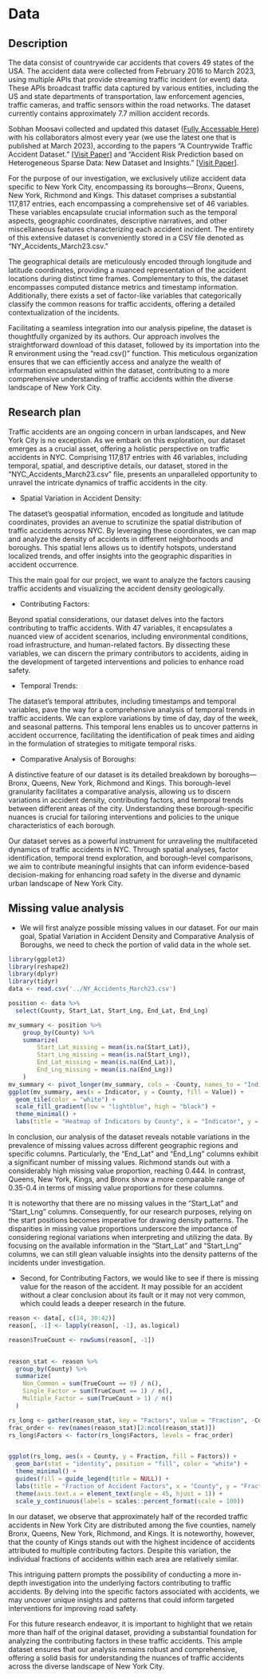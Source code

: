 # Data

## Description

The data consist of countrywide car accidents that covers 49 states of the USA. The accident data were collected from February 2016 to March 2023, using multiple APIs that provide streaming traffic incident (or event) data. These APIs broadcast traffic data captured by various entities, including the US and state departments of transportation, law enforcement agencies, traffic cameras, and traffic sensors within the road networks. The dataset currently contains approximately 7.7 million accident records. 

Sobhan Moosavi collected and updated this dataset ([Fully Accessable Here](https://www.kaggle.com/datasets/sobhanmoosavi/us-accidents)) with his collaborators almost every year (we use the latest one that is published at March 2023), according to the papers “A Countrywide Traffic Accident Dataset.” [[Visit Paper](https://arxiv.org/abs/1906.05409)] and "Accident Risk Prediction based on Heterogeneous Sparse Data: New Dataset and Insights." [[Visit Paper](https://arxiv.org/abs/1909.09638)]. 

For the purpose of our investigation, we exclusively utilize accident data specific to New York City, encompassing its boroughs—Bronx, Queens, New York, Richmond and Kings. This dataset comprises a substantial 117,817 entries, each encompassing a comprehensive set of 46 variables. These variables encapsulate crucial information such as the temporal aspects, geographic coordinates, descriptive narratives, and other miscellaneous features characterizing each accident incident. The entirety of this extensive dataset is conveniently stored in a CSV file denoted as "NY_Accidents_March23.csv."

The geographical details are meticulously encoded through longitude and latitude coordinates, providing a nuanced representation of the accident locations during distinct time frames. Complementary to this, the dataset encompasses computed distance metrics and timestamp information. Additionally, there exists a set of factor-like variables that categorically classify the common reasons for traffic accidents, offering a detailed contextualization of the incidents.

Facilitating a seamless integration into our analysis pipeline, the dataset is thoughtfully organized by its authors. Our approach involves the straightforward download of this dataset, followed by its importation into the R environment using the "read.csv()" function. This meticulous organization ensures that we can efficiently access and analyze the wealth of information encapsulated within the dataset, contributing to a more comprehensive understanding of traffic accidents within the diverse landscape of New York City.


## Research plan

Traffic accidents are an ongoing concern in urban landscapes, and New York City is no exception. As we embark on this exploration, our dataset emerges as a crucial asset, offering a holistic perspective on traffic accidents in NYC. Comprising 117,817 entries with 46 variables, including temporal, spatial, and descriptive details, our dataset, stored in the "NYC_Accidents_March23.csv" file, presents an unparalleled opportunity to unravel the intricate dynamics of traffic accidents in the city.

- Spatial Variation in Accident Density:

The dataset's geospatial information, encoded as longitude and latitude coordinates, provides an avenue to scrutinize the spatial distribution of traffic accidents across NYC. By leveraging these coordinates, we can map and analyze the density of accidents in different neighborhoods and boroughs. This spatial lens allows us to identify hotspots, understand localized trends, and offer insights into the geographic disparities in accident occurrence.

This the main goal for our project, we want to analyze the factors causing traffic accidents and visualizing the accident density geologically.


- Contributing Factors:

Beyond spatial considerations, our dataset delves into the factors contributing to traffic accidents. With 47 variables, it encapsulates a nuanced view of accident scenarios, including environmental conditions, road infrastructure, and human-related factors. By dissecting these variables, we can discern the primary contributors to accidents, aiding in the development of targeted interventions and policies to enhance road safety.

- Temporal Trends:

The dataset's temporal attributes, including timestamps and temporal variables, pave the way for a comprehensive analysis of temporal trends in traffic accidents. We can explore variations by time of day, day of the week, and seasonal patterns. This temporal lens enables us to uncover patterns in accident occurrence, facilitating the identification of peak times and aiding in the formulation of strategies to mitigate temporal risks.

- Comparative Analysis of Boroughs:

A distinctive feature of our dataset is its detailed breakdown by boroughs—Bronx, Queens, New York, Richmond and Kings. This borough-level granularity facilitates a comparative analysis, allowing us to discern variations in accident density, contributing factors, and temporal trends between different areas of the city. Understanding these borough-specific nuances is crucial for tailoring interventions and policies to the unique characteristics of each borough.

Our dataset serves as a powerful instrument for unraveling the multifaceted dynamics of traffic accidents in NYC. Through spatial analyses, factor identification, temporal trend exploration, and borough-level comparisons, we aim to contribute meaningful insights that can inform evidence-based decision-making for enhancing road safety in the diverse and dynamic urban landscape of New York City.



## Missing value analysis

- We will first analyze possible missing values in our dataset. For our main goal, Spatial Variation in Accident Density and Comparative Analysis of Boroughs, we need to check the portion of valid data in the whole set. 

```r
library(ggplot2)
library(reshape2)
library(dplyr)
library(tidyr)
data <- read.csv('../NY_Accidents_March23.csv')

position <- data %>%
  select(County, Start_Lat, Start_Lng, End_Lat, End_Lng)

mv_summary <- position %>%
    group_by(County) %>%
    summarize(
        Start_Lat_missing = mean(is.na(Start_Lat)),
        Start_Lng_missing = mean(is.na(Start_Lng)),
        End_Lat_missing = mean(is.na(End_Lat)),
        End_Lng_missing = mean(is.na(End_Lng))
    )
mv_summary <- pivot_longer(mv_summary, cols = -County, names_to = "Indicator", values_to = "Value")
ggplot(mv_summary, aes(x = Indicator, y = County, fill = Value)) +
  geom_tile(color = "white") +
  scale_fill_gradient(low = "lightblue", high = "black") +
  theme_minimal() +
  labs(title = "Heatmap of Indicators by County", x = "Indicator", y = "County")

```

In conclusion, our analysis of the dataset reveals notable variations in the prevalence of missing values across different geographic regions and specific columns. Particularly, the "End_Lat" and "End_Lng" columns exhibit a significant number of missing values. Richmond stands out with a considerably high missing value proportion, reaching 0.444. In contrast, Queens, New York, Kings, and Bronx show a more comparable range of 0.35-0.4 in terms of missing value proportions for these columns.

It is noteworthy that there are no missing values in the "Start_Lat" and "Start_Lng" columns. Consequently, for our research purposes, relying on the start positions becomes imperative for drawing density patterns. The disparities in missing value proportions underscore the importance of considering regional variations when interpreting and utilizing the data. By focusing on the available information in the "Start_Lat" and "Start_Lng" columns, we can still glean valuable insights into the density patterns of the incidents under investigation.


- Second, for Contributing Factors, we would like to see if there is missing value for the reason of the accident. It may possible for an accident without a clear conclusion about its fault or it may not very common, which could leads a deeper research in the future.

```r
reason <- data[, c(14, 30:42)]
reason[, -1] <- lapply(reason[, -1], as.logical)

reason$TrueCount <- rowSums(reason[, -1])


reason_stat <- reason %>%
  group_by(County) %>%
  summarize(
    Non_Common = sum(TrueCount == 0) / n(),
    Single_Factor = sum(TrueCount == 1) / n(),
    Multiple_Factor = sum(TrueCount > 1) / n()
  )

rs_long <- gather(reason_stat, key = "Factors", value = "Fraction", -County)
frac_order <- rev(names(reason_stat)[2:ncol(reason_stat)])
rs_long$Factors <- factor(rs_long$Factors, levels = frac_order)


ggplot(rs_long, aes(x = County, y = Fraction, fill = Factors)) +
  geom_bar(stat = "identity", position = "fill", color = "white") +
  theme_minimal() +
  guides(fill = guide_legend(title = NULL)) +
  labs(title = "Fraction of Accident Factors", x = "County", y = "Fraction") +
  theme(axis.text.x = element_text(angle = 45, hjust = 1)) +
  scale_y_continuous(labels = scales::percent_format(scale = 100))
```

In our dataset, we observe that approximately half of the recorded traffic accidents in New York City are distributed among the five counties, namely Bronx, Queens, New York, Richmond, and Kings. It is noteworthy, however, that the county of Kings stands out with the highest incidence of accidents attributed to multiple contributing factors. Despite this variation, the individual fractions of accidents within each area are relatively similar.

This intriguing pattern prompts the possibility of conducting a more in-depth investigation into the underlying factors contributing to traffic accidents. By delving into the specific factors associated with accidents, we may uncover unique insights and patterns that could inform targeted interventions for improving road safety.

For this future research endeavor, it is important to highlight that we retain more than half of the original dataset, providing a substantial foundation for analyzing the contributing factors in these traffic accidents. This ample dataset ensures that our analysis remains robust and comprehensive, offering a solid basis for understanding the nuances of traffic accidents across the diverse landscape of New York City. 

